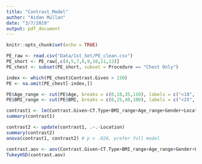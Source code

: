 ```yaml
---
title: "Contrast_Model"
author: "Aidan Mullan"
date: "3/7/2019"
output: pdf_document
---
```


```r
knitr::opts_chunk$set(echo = TRUE)
```

```r
PE_raw <- read.csv("Data/1st_Set/PE_clean.csv")
PE_short <- PE_raw[,c(4,5,7,8,9,10,11,12)]
PE_chest <- subset(PE_short, subset = Procedure == "Chest Only")

index <- which(PE_chest$Contrast.Given > 150)
PE <- na.omit(PE_chest[-index,])
```

```r
PE$Age_range <- cut(PE$Age, breaks = c(0,18,35,110), labels = c("<18", "18-35", ">35"))
PE$BMI_range <- cut(PE$BMI, breaks = c(0,25,40,100), labels = c("<25", "25-40", ">40"))

contrast1 <- lm(Contrast.Given~CT.Type+BMI_range+Age_range+Gender+Location, data = PE)
summary(contrast1)

contrast2 <- update(contrast1, .~.-Location)
summary(contrast2)
anova(contrast1, contrast2) # p = .026, prefer full model

contrast.aov <- aov(Contrast.Given~CT.Type+BMI_range+Age_range+Gender+Location, data = PE)
TukeyHSD(contrast.aov)
```


